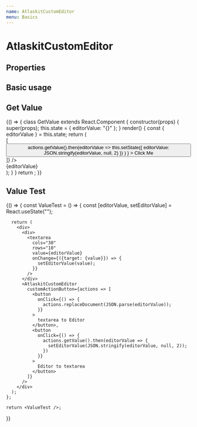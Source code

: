 ```yaml
---
name: AtlaskitCustomEditor
menu: Basics
---
```



# AtlaskitCustomEditor

## Properties

<Props of={AtlaskitCustomEditor} />

## Basic usage

<Playground>
  <AtlaskitCustomEditor />
</Playground>

## Get Value

<Playground>
  {() => {
    class GetValue extends React.Component {
      constructor(props) {
        super(props);
        this.state = {
          editorValue: "{}"
        };
      }
      render() {
        const { editorValue } = this.state;
        return (
          <div>
            <AtlaskitCustomEditor
              customActionButton={actions => [
                <button
                  onClick={() =>
                    actions.getValue().then(editorValue =>
                      this.setState({
                        editorValue: JSON.stringify(editorValue, null, 2)
                      })
                    )
                  }
                >
                  Click Me
                </button>
              ]}
            />
            <div style={{ whiteSpace: "pre-wrap" }}>{editorValue}</div>
          </div>
        );
      }
    }
    return <GetValue />;
  }}
</Playground>

## Value Test

<Playground>
  {() => {
    const ValueTest = () => {
      const [editorValue, setEditorValue] = React.useState("");

      return (
        <div>
          <div>
            <textarea
              cols="30"
              rows="10"
              value={editorValue}
              onChange={({target: {value}}) => {
                setEditorValue(value);
              }}
            />
          </div>
          <AtlaskitCustomEditor
            customActionButton={actions => [
              <button
                onClick={() => {
                  actions.replaceDocument(JSON.parse(editorValue));
                }}
              >
                textarea to Editor
              </button>,
              <button
                onClick={() => {
                  actions.getValue().then(editorValue => {
                    setEditorValue(JSON.stringify(editorValue, null, 2));
                  })
                }}
              >
                Editor to textarea
              </button>
            ]}
          />
        </div>
      );
    };

    return <ValueTest />;
  }}
</Playground>